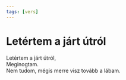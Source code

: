 ```yaml
---
tags: [vers]
---
```


# Letértem a járt útról

Letértem a járt útról,  
Meginogtam.  
Nem tudom, mégis merre visz tovább a lábam.

